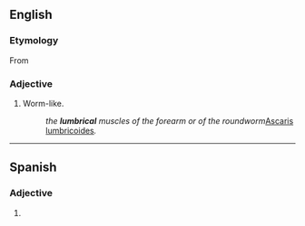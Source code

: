 ==English==

===Etymology===
From {{etyl|la|en}} {{m|la|lumbricus||intestinal worm, earth worm}}

===Adjective===
{{en-adj}}

# Worm-like.
#: ''the '''lumbrical''' muscles of the forearm or of the roundworm ''[[Ascaris lumbricoides]]''.''
----
==Spanish==

===Adjective===
{{es-adj|pl=lumbricales}}

# {{l|en|lumbrical}}